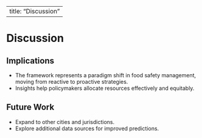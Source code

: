 
---
title: "Discussion"
---

# Discussion

## Implications
- The framework represents a paradigm shift in food safety management, moving from reactive to proactive strategies.
- Insights help policymakers allocate resources effectively and equitably.

## Future Work
- Expand to other cities and jurisdictions.
- Explore additional data sources for improved predictions.
